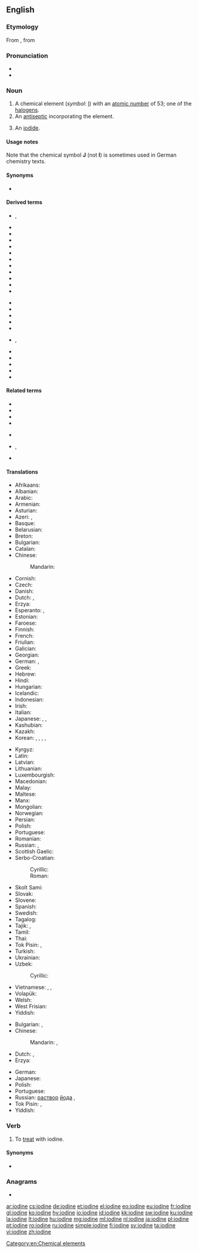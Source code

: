 ==English==
{{elements|I|tellurium|Te|xenon|Xe}}

===Etymology===
From {{etyl|fr|en}} {{m|fr|iode|}}, from {{etyl|grc|en}} {{m|grc|ἰοειδής||violet}} {{suffix||ine|lang=en}}

===Pronunciation===
* {{audio|en-us-iodine.ogg|Audio (US)|lang=en}}
* {{audio|en-uk-iodine.ogg|Audio (UK)|lang=en}}

===Noun===
{{en-noun|-|s}}
{{wikipedia}}

# A chemical element (''symbol'': [[I]]) with an [[atomic number]] of 53; one of the [[halogen]]s.
# An [[antiseptic]] incorporating the element.
# {{label|en|countable|uncountable|obsolete}} An [[iodide]].

====Usage notes====
Note that the chemical symbol '''J''' (not '''I''') is sometimes used in German chemistry texts.

====Synonyms====
* {{sense|antiseptic}} {{l|en|tincture of iodine}}

====Derived terms====
{{rel-top|terms derived from ''iodine (noun)''}}
* {{l|en|iod-}}, {{l|en|iodo-}}
* {{l|en|iodimetry}}
* {{l|en|iodinate}}
* {{l|en|iodination}}
* {{l|en|iodine-125}}
* {{l|en|iodine-131}}
* {{l|en|iodine cyanide}}
* {{l|en|iodine green}}
* {{l|en|iodine heptafluoride}}
* {{l|en|iodine monochloride}}
* {{l|en|iodine number}}
* {{l|en|iodine pentafluoride}}
{{rel-mid}}
* {{l|en|iodine pentoxide}}
* {{l|en|iodine scarlet}}
* {{l|en|iodine trichloride}}
* {{l|en|iodine value}}
* {{l|en|iodine yellow}}
* {{l|en|iodinised}}, {{l|en|iodinized}}
* {{l|en|iodite}}
* {{l|en|iodyrite}}
* {{l|en|radioiodine}}
* {{l|en|thyro-iodine}}
* {{l|en|tincture of iodine}}
{{rel-bottom}}

====Related terms====
{{rel-top|terms related to ''iodine (noun)''}}
* {{l|en|iodate}}
* {{l|en|iode}}
* {{l|en|iodic}}
* {{l|en|iodide}}
{{rel-mid}}
* {{l|en|iodipin}}
* {{l|en|iodise}}, {{l|en|iodize}}
* {{l|en|iodous}}
{{rel-bottom}}

====Translations====
{{trans-top|element}}
* Afrikaans: {{t|af|jood}}
* Albanian: {{t+|sq|jod}}
* Arabic: {{t|ar|يُود|m}}
* Armenian: {{t|hy|յոդ}}
* Asturian: {{t|ast|yodu|m}}
* Azeri: {{t|az|yod}}, {{t|az|iod}}
* Basque: {{t|eu|iodoa}}
* Belarusian: {{t|be|ёд|m|sc=Cyrl}}
* Breton: {{t|br|iod|m}}
* Bulgarian: {{t|bg|йод|m|sc=Cyrl}}
* Catalan: {{t|ca|iode}}
* Chinese:
*: Mandarin: {{t+|cmn|碘|tr=diǎn|sc=Hans}}
* Cornish: {{t|kw|eyodyn}}
* Czech: {{t+|cs|jód|m}}
* Danish: {{t|da|jod}}
* Dutch: {{t+|nl|jood|n}}, {{t+|nl|jodium|n}}
* Erzya: {{t|myv|ёда}}
* Esperanto: {{t|eo|jodo}}, {{t+|eo|iodo}}
* Estonian: {{t+|et|jood}}
* Faroese: {{t|fo|jod}}
* Finnish: {{t+|fi|jodi}}
* French: {{t+|fr|iode|m}}
* Friulian: {{t|fur|jodi}}
* Galician: {{t+|gl|iodo}}
* Georgian: {{t|ka|იოდი|sc=Geor}}
* German: {{t+|de|Iod|n}}, {{t+|de|Jod|n}}
* Greek: {{t+|el|ιώδιο|n}}
* Hebrew: {{t+|he|יוד|m|tr=yod}}
* Hindi: {{t|hi|जंबुकी|tr=jambukī|sc=Deva}}
* Hungarian: {{t+|hu|jód}}
* Icelandic: {{t+|is|joð}}
* Indonesian: {{t+|id|yodium}}
* Irish: {{t|ga|iaidín}}
* Italian: {{t+|it|iodio|m}}
* Japanese: {{t+|ja|ヨウ素|tr=ようそ, yōso|sc=Jpan}}, {{t+|ja|沃素|tr=ようそ, yōso|sc=Jpan}}, {{t+|ja|ヨード|tr=yōdo|sc=Jpan}}
* Kashubian: {{t|csb|jód}}
* Kazakh: {{t|kk|йод|sc=Cyrl}}
* Korean: {{t+|ko|요오드|sc=Kore}}, {{t|ko|옥도|tr=沃度, okdo|sc=Kore}}, {{t|ko|옥소|tr=沃素, okso|sc=Kore}}, {{t|ko|요오듐|sc=Kore}}, {{t+|ko|아이오딘|sc=Kore}}
{{trans-mid}}
* Kyrgyz: {{t+|ky|йод|sc=Cyrl}}
* Latin: {{t+|la|iodium}}
* Latvian: {{t+|lv|jods|m}}
* Lithuanian: {{t+|lt|jodas}}
* Luxembourgish: {{t|lb|Iod}}
* Macedonian: {{t|mk|јод|m|sc=Cyrl}}
* Malay: {{t|ms|iodin}}
* Maltese: {{t|mt|jodju|m}}
* Manx: {{t|gv|eeadeen}}
* Mongolian: {{t|mn|йод|sc=Cyrl}}
* Norwegian: {{t+|no|jod}}
* Persian: {{t+|fa|ید|tr=yod|sc=fa-Arab}}
* Polish: {{t+|pl|jod|m}}
* Portuguese: {{t+|pt|iodo}}
* Romanian: {{t+|ro|iod|n}}
* Russian: {{t+|ru|йод|m}}, {{t+|ru|ио́д|m}}
* Scottish Gaelic: {{t|gd|ìodain}}
* Serbo-Croatian:
*: Cyrillic: {{t|sh|јод|m|sc=Cyrl}}
*: Roman: {{t+|sh|jod|m}}
* Skolt Sami: {{t|sms|jåått}}
* Slovak: {{t|sk|jód|m}}
* Slovene: {{t+|sl|jod|m}}
* Spanish: {{t+|es|yodo|m}}
* Swedish: {{t+|sv|jod|c}}
* Tagalog: {{t|tl|yodo}}
* Tajik: {{t|tg|йод|sc=Cyrl}}, {{t|tg|иод|sc=Cyrl}}
* Tamil: {{t|ta|அயடின்}}
* Thai: {{t+|th|ไอโอดีน|tr=aiōdīn|sc=Thai}}
* Tok Pisin: {{t|tpi|aiadin}}, {{t|tpi|yot}}
* Turkish: {{t+|tr|iyot}}
* Ukrainian: {{t|uk|йод|m|sc=Cyrl}}
* Uzbek: {{t+|uz|yod}}
*: Cyrillic: {{t+|uz|йод|sc=Cyrl}}
* Vietnamese: {{t|vi|iot}}, {{t+|vi|iốt}}, {{t|vi|iođ}}
* Volapük: {{t+|vo|yodin}}
* Welsh: {{t+|cy|ïodin}}
* West Frisian: {{t|fy|joadium}}
* Yiddish: {{t|yi|יאָד|m}}
{{trans-bottom}}

{{trans-top|antiseptic}}
* Bulgarian: {{t|bg|йодна тинктура|f|tr=jódna tinktúra|sc=Cyrl}}, {{qualifier|colloquial}} {{t|bg|йод|m|tr=jod|sc=Cyrl}}
* Chinese:
*: Mandarin: {{t+|cmn|碘酒|tr=diǎnjiǔ|sc=Hans}}, {{t+|cmn|碘酊|tr=diǎndǐng|sc=Hans}}
* Dutch: {{t+|nl|jodium|n}}, {{t|nl|jodiumtinctuur|m}}
* Erzya: {{t|myv|ёда}}
{{trans-mid}}
* German: {{t|de|Jodtinktur|f}}
* Japanese: {{t|ja|ヨードチンキ|tr=yōdochinki|sc=Jpan}}
* Polish: {{t+|pl|jodyna|f}}
* Portuguese: {{t+|pt|iodo|m}}
* Russian: [[раствор]] [[йод|йода]] {{g|m}}, {{t+|ru|ио́д|m}}
* Tok Pisin: {{t|tpi|aiadin}}, {{t|tpi|yot}}
* Yiddish: {{t|yi|יאָד|m|f}}
{{trans-bottom}}

===Verb===
{{en-verb|iodin}}

# {{label|en|transitive}} To [[treat]] with iodine.

====Synonyms====
* {{l|en|iodinate}}

===Anagrams===
* {{l|en|Idoine}}

[[Category:en:Chemical elements]]

[[ar:iodine]]
[[cs:iodine]]
[[de:iodine]]
[[et:iodine]]
[[el:iodine]]
[[eo:iodine]]
[[eu:iodine]]
[[fr:iodine]]
[[gl:iodine]]
[[ko:iodine]]
[[hy:iodine]]
[[io:iodine]]
[[id:iodine]]
[[kk:iodine]]
[[sw:iodine]]
[[ku:iodine]]
[[la:iodine]]
[[lt:iodine]]
[[hu:iodine]]
[[mg:iodine]]
[[ml:iodine]]
[[nl:iodine]]
[[ja:iodine]]
[[pl:iodine]]
[[pt:iodine]]
[[ro:iodine]]
[[ru:iodine]]
[[simple:iodine]]
[[fi:iodine]]
[[sv:iodine]]
[[ta:iodine]]
[[vi:iodine]]
[[zh:iodine]]
